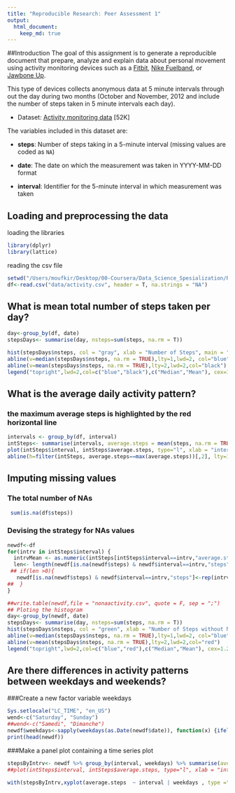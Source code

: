 ```yaml
---
title: "Reproducible Research: Peer Assessment 1"
output: 
  html_document:
    keep_md: true
---
```

##Introduction
The goal of this assignment is to generate a reproducible document that prepare, analyze and explain data about personal movement using activity monitoring devices such as a [Fitbit](http://www.fitbit.com), [Nike
Fuelband](http://www.nike.com/us/en_us/c/nikeplus-fuelband), or
[Jawbone Up](https://jawbone.com/up). 

This type of devices collects anonymous data at 5 minute intervals through out the day during two months (October and November, 2012 and include the number of steps taken in 5 minute intervals each day).

* Dataset: [Activity monitoring data](https://d396qusza40orc.cloudfront.net/repdata%2Fdata%2Factivity.zip) [52K]

The variables included in this dataset are:

* **steps**: Number of steps taking in a 5-minute interval (missing
    values are coded as `NA`)

* **date**: The date on which the measurement was taken in YYYY-MM-DD
    format

* **interval**: Identifier for the 5-minute interval in which
    measurement was taken

## Loading and preprocessing the data
loading the libraries
```r
library(dplyr)
library(lattice)
```
reading the csv file
```r
setwd("/Users/moufkir/Desktop/00-Coursera/Data_Science_Spesialization/Reproducible/W2A/RepData_PeerAssessment1/")
df<-read.csv("data/activity.csv", header = T, na.strings = "NA")
```

## What is mean total number of steps taken per day?

```r

day<-group_by(df, date)
stepsDays<- summarise(day, nsteps=sum(steps, na.rm = T))

hist(stepsDays$nsteps, col = "gray", xlab = "Number of Steps", main = "Steps per day")
abline(v=median(stepsDays$nsteps, na.rm = TRUE),lty=1,lwd=2, col="blue")
abline(v=mean(stepsDays$nsteps, na.rm = TRUE),lty=2,lwd=2,col="black")
legend("topright",lwd=2,col=c("blue","black"),c("Median","Mean"), cex=1.2,box.lwd=.5)

```


## What is the average daily activity pattern?
### the maximum average steps is highlighted by the red horizontal line

```r
intervals <- group_by(df, interval)
intSteps<- summarise(intervals, average.steps = mean(steps, na.rm = TRUE))
plot(intSteps$interval, intSteps$average.steps, type="l", xlab = "intervals", ylab = "Average Steps") 
abline(h=filter(intSteps, average.steps==max(average.steps))[,2], lty=1, lwd=1, col="red")

```


## Imputing missing values
### The total number of NAs
```r
 sum(is.na(df$steps))
```
### Devising the strategy for NAs values
```r
newdf<-df
for(intrv in intSteps$interval) {
  intrvMean <- as.numeric(intSteps[intSteps$interval==intrv,"average.steps"])
  len<- length(newdf[is.na(newdf$steps) & newdf$interval==intrv,"steps"])
 ## if(len >0){
   newdf[is.na(newdf$steps) & newdf$interval==intrv,"steps"]<-rep(intrvMean,len)
##  }
}

##write.table(newdf,file = "nonaactivity.csv", quote = F, sep = ";")
## Ploting the histogram
day<-group_by(newdf, date)
stepsDays<- summarise(day, nsteps=sum(steps, na.rm = T))
hist(stepsDays$nsteps, col = "green", xlab = "Number of Steps without NAs", main = "Steps")
abline(v=median(stepsDays$nsteps, na.rm = TRUE),lty=1,lwd=2, col="blue")
abline(v=mean(stepsDays$nsteps, na.rm = TRUE),lty=2,lwd=2,col="red")
legend("topright",lwd=2,col=c("blue","red"),c("Median","Mean"), cex=1.2,box.lwd=0.5)
```



## Are there differences in activity patterns between weekdays and weekends?
###Create a new factor variable weekdays
```r
Sys.setlocale("LC_TIME", "en_US")
wend<-c("Saturday", "Sunday")
##wend<-c("Samedi", "Dimanche")
newdf$weekdays<-sapply(weekdays(as.Date(newdf$date)), function(x) {ifelse(sum(grepl(x,wend, ignore.case = T))==0,"weekday","weekend")})
print(head(newdf))
```

###Make a panel plot containing a time series plot
```r
stepsByIntrv<- newdf %>% group_by(interval, weekdays) %>% summarise(average.steps = mean(steps, na.rm = TRUE))
##plot(intSteps$interval, intSteps$average.steps, type="l", xlab = "intervals", ylab = "Average Steps") 

with(stepsByIntrv,xyplot(average.steps  ~ interval | weekdays , type ="l" , layout = c(1,2), ylab = "Number of steps"))
```


